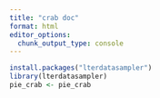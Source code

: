 ```yaml
---
title: "crab doc"
format: html
editor_options: 
  chunk_output_type: console
---
```


```r
install.packages("lterdatasampler")
library(lterdatasampler)
pie_crab <- pie_crab
```

